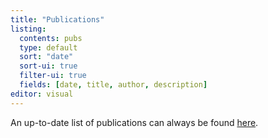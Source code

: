 ```yaml
---
title: "Publications"
listing: 
  contents: pubs
  type: default
  sort: "date"
  sort-ui: true
  filter-ui: true
  fields: [date, title, author, description]
editor: visual
---
```


An up-to-date list of publications can always be found [here](https://scholar.google.com/citations?view_op=list_works&hl=en&hl=en&user=gfJENK8AAAAJ&sortby=pubdate&citft=1&email_for_op=ainslie.kylie%40gmail.com).
